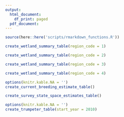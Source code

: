 ```yaml
---
output:
  html_document:
    df_print: paged
  pdf_document:
---
```


```r
source(here::here('scripts/rmarkdown_functions.R'))
```


```r
create_wetland_summary_table(region_code = 1)
```

\newpage

```r
create_wetland_summary_table(region_code = 2)
```

\newpage

```r
create_wetland_summary_table(region_code = 3)
```

\newpage

```r
create_wetland_summary_table(region_code = 4)
```

\newpage

```r
options(knitr.kable.NA = '')
create_current_breeding_estimate_table()
```

\newpage

```r
create_survey_state_space_estimates_table()
```

\newpage

```r
options(knitr.kable.NA = '')
create_trumpeter_table(start_year = 2010)
```
